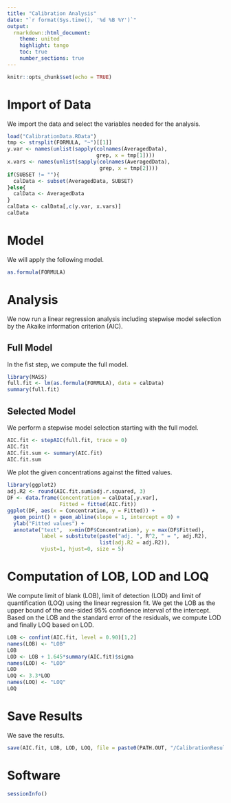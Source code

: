```yaml
---
title: "Calibration Analysis"
date: "`r format(Sys.time(), '%d %B %Y')`"
output:
  rmarkdown::html_document:
    theme: united
    highlight: tango
    toc: true
    number_sections: true
---
```

  
```r
knitr::opts_chunk$set(echo = TRUE)
```


# Import of Data

We import the data and select the variables needed for the analysis.
```r
load("CalibrationData.RData")
tmp <- strsplit(FORMULA, "~")[[1]]
y.var <- names(unlist(sapply(colnames(AveragedData), 
                             grep, x = tmp[1])))
x.vars <- names(unlist(sapply(colnames(AveragedData), 
                              grep, x = tmp[2])))
if(SUBSET != ""){
  calData <- subset(AveragedData, SUBSET)
}else{
  calData <- AveragedData
}
calData <- calData[,c(y.var, x.vars)]
calData
```


# Model

We will apply the following model.
```r
as.formula(FORMULA)
```


# Analysis

We now run a linear regression analysis including stepwise model selection by
the Akaike information criterion (AIC). 

## Full Model

In the fist step, we compute the full model.
```r
library(MASS)
full.fit <- lm(as.formula(FORMULA), data = calData)
summary(full.fit)
```

## Selected Model

We perform a stepwise model selection starting with the full model.
```r
AIC.fit <- stepAIC(full.fit, trace = 0)
AIC.fit
AIC.fit.sum <- summary(AIC.fit)
AIC.fit.sum
```

We plot the given concentrations against the fitted values.
```r
library(ggplot2)
adj.R2 <- round(AIC.fit.sum$adj.r.squared, 3)
DF <- data.frame(Concentration = calData[,y.var], 
                 Fitted = fitted(AIC.fit))
ggplot(DF, aes(x = Concentration, y = Fitted)) +
  geom_point() + geom_abline(slope = 1, intercept = 0) +
  ylab("Fitted values") + 
  annotate("text",  x=min(DF$Concentration), y = max(DF$Fitted), 
           label = substitute(paste("adj. ", R^2, " = ", adj.R2), 
                              list(adj.R2 = adj.R2)), 
           vjust=1, hjust=0, size = 5)
```


# Computation of LOB, LOD and LOQ

We compute limit of blank (LOB), limit of detection (LOD) and limit of 
quantification (LOQ) using the linear regression fit. We get the LOB as the
upper bound of the one-sided 95\% confidence interval of the intercept. Based
on the LOB and the standard error of the residuals, we compute LOD and 
finally LOQ based on LOD.
```r
LOB <- confint(AIC.fit, level = 0.90)[1,2]
names(LOB) <- "LOB"
LOB
LOD <- LOB + 1.645*summary(AIC.fit)$sigma
names(LOD) <- "LOD"
LOD
LOQ <- 3.3*LOD
names(LOQ) <- "LOQ"
LOQ
```


# Save Results

We save the results.
```r
save(AIC.fit, LOB, LOD, LOQ, file = paste0(PATH.OUT, "/CalibrationResults.RData"))
```


# Software

```r
sessionInfo()
```

